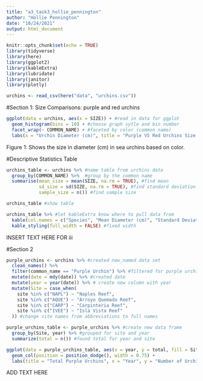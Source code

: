 ```yaml
---
title: "a3_task3_hollie_pennington"
author: "Hollie Pennington"
date: "10/24/2021"
output: html_document
---
```


```r
knitr::opts_chunk$set(echo = TRUE)
library(tidyverse)
library(here)
library(ggplot2)
library(kableExtra)
library(lubridate)
library(janitor)
library(plotly)
```

```r
urchins <- read_csv(here("data", "urchins.csv"))
```

#Section 1: Size Comparisons: purple and red urchins 

```r
ggplot(data = urchins, aes(x = SIZE)) + #read in data for ggplot
  geom_histogram(bins = 10) + #choose graph sytle and bin number
  facet_wrap(~ COMMON_NAME) + #faceted by color (common name)
  labs(x = "Urchin Diameter (cm)", title = "Purple VS Red Urchins Size Comparison") #labeled graph 
```
Figure 1: Shows the size in diameter (cm) in sea urchins based on color. 

#Descriptive Statistics Table 

```r
urchins_table <- urchins %>% #name table from urchins data
  group_by(COMMON_NAME) %>%  #group by the common name 
  summarise(mean_size = mean(SIZE, na.rm = TRUE), #find mean 
            sd_size = sd(SIZE, na.rm = TRUE), #find standard deviation
            sample_size = n()) #find sample size 

urchins_table #show table 

urchins_table %>% #let kableExtra know where to pull data from 
  kable(col.names = c("Species", "Mean Diameter (cm)", "Standard Deviation", "Samlple Size (n)"), caption = "<b> TITLE </b> Insert text") %>% #named columns and added caption
  kable_styling(full_width = FALSE) #fixed width 
```
INSERT TEXT HERE FOR iii

#Section 2

```r
purple_urchins <- urchins %>% #created new_named data set
  clean_names() %>% 
  filter(common_name == "Purple Urchin") %>% #filtered for purple urchins
  mutate(date = mdy(date)) %>% #created date 
  mutate(year = year(date)) %>% # create new column with year 
  mutate(Site = case_when(
    site %in% c("NAPL") ~ "Naples Reef", 
    site %in% c("AQUE") ~ "Arroyo Quemado Reef",
    site %in% c("CARP") ~ "Carpinteria Reef",
    site %in% c("IVEE") ~ "Isla Vista Reef"
  )) #change site names from abbreviations to full names
```

```r
purple_urchins_table <- purple_urchins %>% #create new data frame
  group_by(Site, year) %>% #grouped for site and year
  summarize(total = n()) #found total for year and site 
```

```r
ggplot(data = purple_urchins_table, aes(x = year, y = total, fill = Site)) +
  geom_col(position = position_dodge(), width = 0.75) + 
  labs(title = "Total Purple Urchins", x = "Year", y = "Number of Urchins")
```
ADD TEXT HERE 